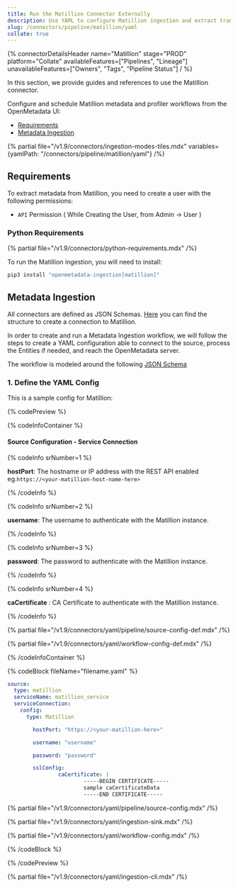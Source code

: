```yaml
---
title: Run the Matillion Connector Externally
description: Use YAML to configure Matillion ingestion and extract transformation job metadata and lineage.
slug: /connectors/pipeline/matillion/yaml
collate: true
---
```



{% connectorDetailsHeader
name="Matillion"
stage="PROD"
platform="Collate"
availableFeatures=["Pipelines", "Lineage"]
unavailableFeatures=["Owners", "Tags", "Pipeline Status"]
/ %}



In this section, we provide guides and references to use the Matillion connector.

Configure and schedule Matillion metadata and profiler workflows from the OpenMetadata UI:

- [Requirements](#requirements)
- [Metadata Ingestion](#metadata-ingestion)

{% partial file="/v1.9/connectors/ingestion-modes-tiles.mdx" variables={yamlPath: "/connectors/pipeline/matillion/yaml"} /%}

## Requirements

To extract metadata from Matillion, you need to create a user with the following permissions:

- `API` Permission ( While Creating the User, from Admin -> User )


### Python Requirements

{% partial file="/v1.9/connectors/python-requirements.mdx" /%}

To run the Matillion ingestion, you will need to install:

```bash
pip3 install "openmetadata-ingestion[matillion]"
```

## Metadata Ingestion

All connectors are defined as JSON Schemas.
[Here](https://github.com/open-metadata/OpenMetadata/blob/main/openmetadata-spec/src/main/resources/json/schema/entity/services/connections/pipeline/matillionConnection.json)
you can find the structure to create a connection to Matillion.

In order to create and run a Metadata Ingestion workflow, we will follow
the steps to create a YAML configuration able to connect to the source,
process the Entities if needed, and reach the OpenMetadata server.

The workflow is modeled around the following
[JSON Schema](https://github.com/open-metadata/OpenMetadata/blob/main/openmetadata-spec/src/main/resources/json/schema/metadataIngestion/workflow.json)

### 1. Define the YAML Config

This is a sample config for Matillion:

{% codePreview %}

{% codeInfoContainer %}

#### Source Configuration - Service Connection

{% codeInfo srNumber=1 %}

**hostPort**: The hostname or IP address with the REST API enabled eg.`https://<your-matillion-host-name-here>`

{% /codeInfo %}

{% codeInfo srNumber=2 %}

**username**: The username to authenticate with the Matillion instance.

{% /codeInfo %}

{% codeInfo srNumber=3 %}

**password**: The password to authenticate with the Matillion instance.

{% /codeInfo %}

{% codeInfo srNumber=4 %}

**caCertificate** : CA Certificate to authenticate with the Matillion instance.

{% /codeInfo %}


{% partial file="/v1.9/connectors/yaml/pipeline/source-config-def.mdx" /%}

<IngestionSinkDef />

{% partial file="/v1.9/connectors/yaml/workflow-config-def.mdx" /%}

{% /codeInfoContainer %}

{% codeBlock fileName="filename.yaml" %}


```yaml {% isCodeBlock=true %}
source:
  type: matillion
  serviceName: matillion_service
  serviceConnection:
    config:
      type: Matillion
```
```yaml {% srNumber=1 %}
        hostPort: "https://<your-matillion-here>"
```
```yaml {% srNumber=2 %}
        username: "username"
```
```yaml {% srNumber=3 %}
        password: "password"
```

```yaml {% srNumber=3 %}
        sslConfig:
                caCertificate: |
                        -----BEGIN CERTIFICATE-----
                        sample caCertificateData  
                        -----END CERTIFICATE-----
```

{% partial file="/v1.9/connectors/yaml/pipeline/source-config.mdx" /%}

{% partial file="/v1.9/connectors/yaml/ingestion-sink.mdx" /%}

{% partial file="/v1.9/connectors/yaml/workflow-config.mdx" /%}

{% /codeBlock %}

{% /codePreview %}

{% partial file="/v1.9/connectors/yaml/ingestion-cli.mdx" /%}
